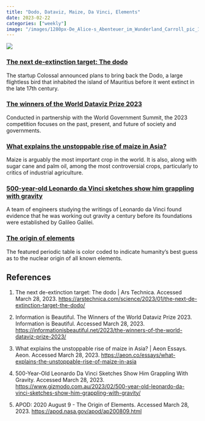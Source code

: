 ```yaml
---
title: "Dodo, Dataviz, Maize, Da Vinci, Elements"
date: 2023-02-22
categories: ["weekly"]
image: "/images/1280px-De_Alice-s_Abenteuer_im_Wunderland_Carroll_pic_10.jpg"
---
```


![](/images/1280px-De_Alice-s_Abenteuer_im_Wunderland_Carroll_pic_10.jpg)

### [The next de-extinction target: The dodo](https://arstechnica.com/science/2023/01/the-next-de-extinction-target-the-dodo/)
The startup Colossal announced plans to bring back the Dodo, a large flightless bird that inhabited the island of Mauritius before it went extinct in the late 17th century.

### [The winners of the World Dataviz Prize 2023](https://informationisbeautiful.net/2023/the-winners-of-the-world-dataviz-prize-2023/)
Conducted in partnership with the World Government Summit, the 2023 competition focuses on the past, present, and future of society and governments.

### [What explains the unstoppable rise of maize in Asia?](https://aeon.co/essays/what-explains-the-unstoppable-rise-of-maize-in-asia)
Maize is arguably the most important crop in the world. It is also, along with sugar cane and palm oil, among the most controversial crops, particularly to critics of industrial agriculture.

### [500-year-old Leonardo da Vinci sketches show him grappling with gravity](https://www.gizmodo.com.au/2023/02/500-year-old-leonardo-da-vinci-sketches-show-him-grappling-with-gravity/)
A team of engineers studying the writings of Leonardo da Vinci found evidence that he was working out gravity a century before its foundations were established by Galileo Galilei.

### [The origin of elements](https://apod.nasa.gov/apod/ap200809.html)
The featured periodic table is color coded to indicate humanity's best guess as to the nuclear origin of all known elements.

## References

1. The next de-extinction target: The dodo | Ars Technica. Accessed March 28, 2023. <https://arstechnica.com/science/2023/01/the-next-de-extinction-target-the-dodo/>

1. Information is Beautiful. The Winners of the World Dataviz Prize 2023. Information is Beautiful. Accessed March 28, 2023. <https://informationisbeautiful.net/2023/the-winners-of-the-world-dataviz-prize-2023/>

1. What explains the unstoppable rise of maize in Asia? | Aeon Essays. Aeon. Accessed March 28, 2023. <https://aeon.co/essays/what-explains-the-unstoppable-rise-of-maize-in-asia>

1. 500-Year-Old Leonardo Da Vinci Sketches Show Him Grappling With Gravity. Accessed March 28, 2023. <https://www.gizmodo.com.au/2023/02/500-year-old-leonardo-da-vinci-sketches-show-him-grappling-with-gravity/>

1. APOD: 2020 August 9 - The Origin of Elements. Accessed March 28, 2023. <https://apod.nasa.gov/apod/ap200809.html>